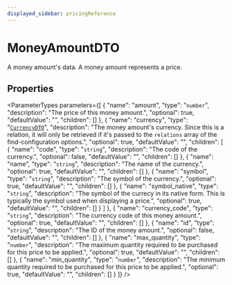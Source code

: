 ```yaml
---
displayed_sidebar: pricingReference
---
```



# MoneyAmountDTO

A money amount's data. A money amount represents a price.

## Properties

<ParameterTypes parameters={[
  {
    "name": "amount",
    "type": "`number`",
    "description": "The price of this money amount.",
    "optional": true,
    "defaultValue": "",
    "children": []
  },
  {
    "name": "currency",
    "type": "[`CurrencyDTO`](CurrencyDTO.mdx)",
    "description": "The money amount's currency. Since this is a relation, it will only be retrieved if it's passed to the `relations` array of the find-configuration options.",
    "optional": true,
    "defaultValue": "",
    "children": [
      {
        "name": "code",
        "type": "`string`",
        "description": "The code of the currency.",
        "optional": false,
        "defaultValue": "",
        "children": []
      },
      {
        "name": "name",
        "type": "`string`",
        "description": "The name of the currency.",
        "optional": true,
        "defaultValue": "",
        "children": []
      },
      {
        "name": "symbol",
        "type": "`string`",
        "description": "The symbol of the currency.",
        "optional": true,
        "defaultValue": "",
        "children": []
      },
      {
        "name": "symbol_native",
        "type": "`string`",
        "description": "The symbol of the currecy in its native form. This is typically the symbol used when displaying a price.",
        "optional": true,
        "defaultValue": "",
        "children": []
      }
    ]
  },
  {
    "name": "currency_code",
    "type": "`string`",
    "description": "The currency code of this money amount.",
    "optional": true,
    "defaultValue": "",
    "children": []
  },
  {
    "name": "id",
    "type": "`string`",
    "description": "The ID of the money amount.",
    "optional": false,
    "defaultValue": "",
    "children": []
  },
  {
    "name": "max_quantity",
    "type": "`number`",
    "description": "The maximum quantity required to be purchased for this price to be applied.",
    "optional": true,
    "defaultValue": "",
    "children": []
  },
  {
    "name": "min_quantity",
    "type": "`number`",
    "description": "The minimum quantity required to be purchased for this price to be applied.",
    "optional": true,
    "defaultValue": "",
    "children": []
  }
]} />

